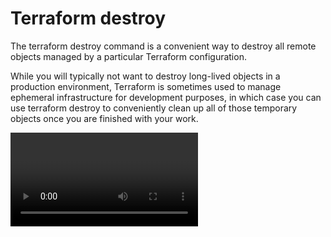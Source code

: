 # Terraform destroy

The terraform destroy command is a convenient way to destroy all remote objects managed by a particular Terraform configuration.

While you will typically not want to destroy long-lived objects in a production environment, Terraform is sometimes used to manage ephemeral infrastructure for development purposes, in which case you can use terraform destroy to conveniently clean up all of those temporary objects once you are finished with your work.

<Video id="QUPUVdwszbo"/>

<Task id="terraform_destroy">
  Clean up the environment by running `terraform destroy`.
</Task>
